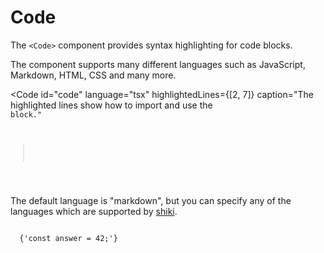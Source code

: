 
# Code

The `<Code>` component provides syntax highlighting for code blocks.

The component supports many different languages such as
<Sample variant="toggle" language="javascript">JavaScript</Sample>, 
<Sample variant="toggle" language="markdown">Markdown</Sample>, 
<Sample variant="toggle" language="html">HTML</Sample>, 
<Sample variant="toggle" language="css">CSS</Sample> and many more.

<Code
  id="code"
  language="tsx"
  highlightedLines={[2, 7]}
  caption="The highlighted lines show how to import and use the <Code> block."
>
  <Sample variant="basic" as="source" />
</Code>

The default language is "markdown", but you can specify any of the languages
which are supported by [shiki](https://shiki.style/themes).

<Code language="javascript" caption="The Hitchhiker's Guide to the Galaxy">
  {'const answer = 42;'}
</Code>
